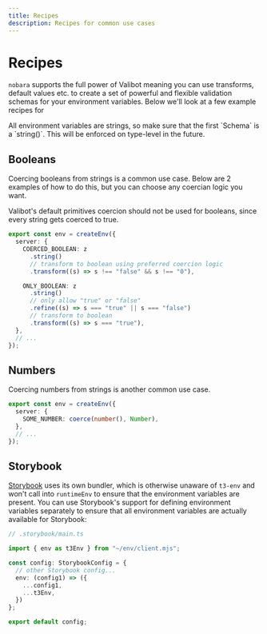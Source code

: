```yaml
---
title: Recipes
description: Recipes for common use cases
---
```


# Recipes

`nobara` supports the full power of Valibot meaning you can use transforms, default values etc. to create a set of powerful and flexible validation schemas for your environment variables. Below we'll look at a few example recipes for

<Callout>
  All environment variables are strings, so make sure that the first `Schema`
  is a `string()`. This will be enforced on type-level in the future.
</Callout>

## Booleans

Coercing booleans from strings is a common use case. Below are 2 examples of how to do this, but you can choose any coercian logic you want.

Valibot's default primitives coercion should not be used for booleans, since every string gets coerced to true.

```ts
export const env = createEnv({
  server: {
    COERCED_BOOLEAN: z
      .string()
      // transform to boolean using preferred coercion logic
      .transform((s) => s !== "false" && s !== "0"),

    ONLY_BOOLEAN: z
      .string()
      // only allow "true" or "false"
      .refine((s) => s === "true" || s === "false")
      // transform to boolean
      .transform((s) => s === "true"),
  },
  // ...
});
```

## Numbers

Coercing numbers from strings is another common use case.

```ts
export const env = createEnv({
  server: {
    SOME_NUMBER: coerce(number(), Number),
  },
  // ...
});
```

## Storybook

[Storybook](https://storybook.js.org/) uses its own bundler, which is otherwise 
unaware of `t3-env` and won't call into `runtimeEnv` to ensure that the environment 
variables are present. You can use Storybook's support for defining environment 
variables separately to ensure that all environment variables are actually 
available for Storybook:

```ts
// .storybook/main.ts

import { env as t3Env } from "~/env/client.mjs";

const config: StorybookConfig = {
  // other Storybook config...
  env: (config1) => ({
    ...config1,
    ...t3Env,
  })
};

export default config;
```